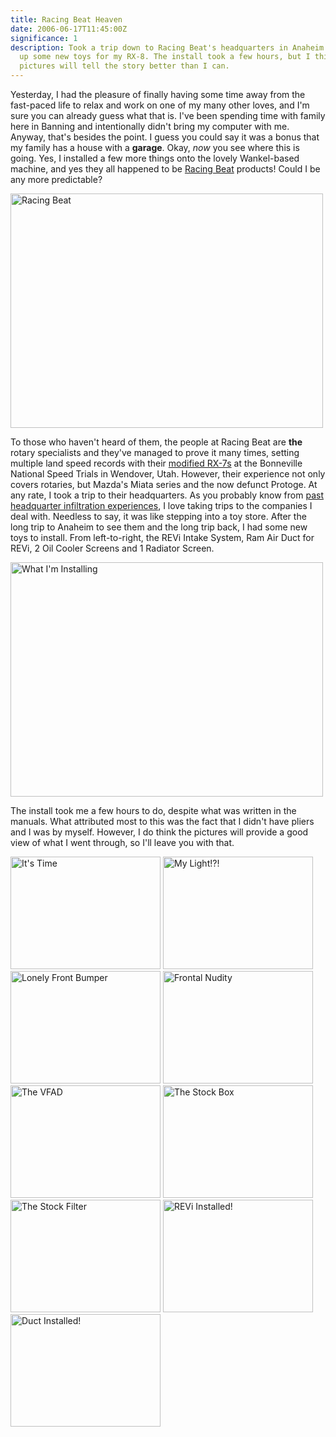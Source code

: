 ```yaml
---
title: Racing Beat Heaven
date: 2006-06-17T11:45:00Z
significance: 1
description: Took a trip down to Racing Beat's headquarters in Anaheim to pick
  up some new toys for my RX-8. The install took a few hours, but I think the
  pictures will tell the story better than I can.
---
```


Yesterday, I had the pleasure of finally having some time away from the fast-paced life to relax and work on one of my many other loves, and I'm sure you can already guess what that is. I've been spending time with family here in Banning and intentionally didn't bring my computer with me. Anyway, that's besides the point. I guess you could say it was a bonus that my family has a house with a **garage**. Okay, *now* you see where this is going. Yes, I installed a few more things onto the lovely Wankel-based machine, and yes they all happened to be [Racing Beat][1] products! Could I be any more predictable?

[<img align="center" src="https://static.flickr.com/51/168687747_09c4f6e325.jpg" width="500" height="375" alt="Racing Beat" />][2]

To those who haven't heard of them, the people at Racing Beat are **the** rotary specialists and they've managed to prove it many times, setting multiple land speed records with their [modified RX-7s][3] at the Bonneville National Speed Trials in Wendover, Utah. However, their experience not only covers rotaries, but Mazda's Miata series and the now defunct Protoge. At any rate, I took a trip to their headquarters. As you probably know from [past headquarter infiltration experiences][4], I love taking trips to the companies I deal with. Needless to say, it was like stepping into a toy store. After the long trip to Anaheim to see them and the long trip back, I had some new toys to install. From left-to-right, the REVi Intake System, Ram Air Duct for REVi, 2 Oil Cooler Screens and 1 Radiator Screen.

[<img src="https://static.flickr.com/64/168691158_b7153f41b5.jpg" width="500" height="375" alt="What I'm Installing" />][5]

The install took me a few hours to do, despite what was written in the manuals. What attributed most to this was the fact that I didn't have pliers and I was by myself. However, I do think the pictures will provide a good view of what I went through, so I'll leave you with that.

[<img src="https://static.flickr.com/59/168689067_6ed9dc5caa_m.jpg" width="240" height="180" alt="It's Time" />][6] [<img src="https://static.flickr.com/70/168689242_f2142c7a53_m.jpg" width="240" height="180" alt="My Light!?!" />][7] [<img src="https://static.flickr.com/77/168689407_01eb9c260b_m.jpg" width="240" height="180" alt="Lonely Front Bumper" />][8] [<img src="https://static.flickr.com/68/168689634_9410f7dc9d_m.jpg" width="240" height="180" alt="Frontal Nudity" />][9] [<img src="https://static.flickr.com/49/168690439_ab8536c239_m.jpg" width="240" height="180" alt="The VFAD" />][10] [<img src="https://static.flickr.com/60/168690711_1d88d53529_m.jpg" width="240" height="180" alt="The Stock Box" />][11] [<img src="https://static.flickr.com/56/168690941_643ccb2d4d_m.jpg" width="240" height="180" alt="The Stock Filter" />][12] [<img src="https://static.flickr.com/56/168691770_1d09d2d880_m.jpg" width="240" height="180" alt="REVi Installed!" />][13] [<img src="https://static.flickr.com/47/168692006_7a5929c12a_m.jpg" width="240" height="180" alt="Duct Installed!" />][14]

[1]: http://racingbeat.com/
[2]: http://www.flickr.com/photos/avalonstar/168687747/
[3]: http://racingbeat.com/FRphotos.htm "Photo of the 1993 Bonneville RX-7"
[4]: http://avalonstar.com/blog/2005/jul/12/mt-headquarters-mystery/ "The (mt) Headquarters Mystery"
[5]: http://www.flickr.com/photos/avalonstar/168691158/
[6]: http://www.flickr.com/photos/avalonstar/168689067/
[7]: http://www.flickr.com/photos/avalonstar/168689242/
[8]: http://www.flickr.com/photos/avalonstar/168689407/
[9]: http://www.flickr.com/photos/avalonstar/168689634/
[10]: http://www.flickr.com/photos/avalonstar/168690439/
[11]: http://www.flickr.com/photos/avalonstar/168690711/
[12]: http://www.flickr.com/photos/avalonstar/168690941/
[13]: http://www.flickr.com/photos/avalonstar/168691770/
[14]: http://www.flickr.com/photos/avalonstar/168692006/
